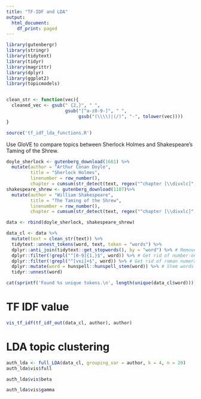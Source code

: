 ```yaml
---
title: "TF-IDF and LDA"
output:
  html_document:
    df_print: paged
---
```


```r
library(gutenbergr)
library(stringr)
library(tidytext)
library(tidyr)
library(magrittr)
library(dplyr)
library(ggplot2)
library(topicmodels)


clean_str <- function(vec){
  cleaned_vec <- gsub(" {2,}", " ", 
                      gsub("[^a-z0-9-]", " ", 
                           gsub("(\\\\)|(/)", "-", tolower(vec))))
}

source('tf_idf_lda_functions.R')
```

Use GloVE to compare topics between Sherlock Holmes and Shakespeare's Taming of the Shrew. 

```r
doyle_sherlock <- gutenberg_download(1661) %>%
  mutate(author = "Arthur Conan Doyle",
         title = "Sherlock Holmes",
         linenumber = row_number(), 
         chapter = cumsum(str_detect(text, regex("^chapter [\\divxlc]", ignore_case = TRUE))))
shakespeare_shrew <- gutenberg_download(1107)%>%
  mutate(author = "William Shakespeare",
         title = "The Taming of the Shrew",
         linenumber = row_number(), 
         chapter = cumsum(str_detect(text, regex("^chapter [\\divxlc]", ignore_case = TRUE))))

data <- rbind(doyle_sherlock, shakespeare_shrew)
```

```r
data_cl <- data %>%
  mutate(text = clean_str(text)) %>%
  tidytext::unnest_tokens(word, text, token = "words") %>%
  dplyr::anti_join(tidytext::get_stopwords(), by = "word") %>% # Remove stop-words
  dplyr::filter(!grepl("^[0-9]{1,}$", word)) %>% # Get rid of number-only 'words'
  dplyr::filter(!grepl("^[vxi]+$", word)) %>% # Get rid of roman numerals
  dplyr::mutate(word = hunspell::hunspell_stem(word)) %>% # Stem words to group better
  tidyr::unnest(word)

cat(sprintf('Found %s unique tokens.\n', length(unique(data_cl$word))))
```

# TF IDF value 

```r
vis_tf_idf(tf_idf_out(data_cl, author), author)
```

# LDA topic clustering

```r
auth_lda <- full_LDA(data_cl, grouping_var = author, k = 4, n = 20)
auth_lda$vis$full
```

```r
auth_lda$vis$beta
```

```r
auth_lda$vis$gamma
```


